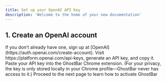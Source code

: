 ```yaml
---
title: Set up your OpenAI API Key
description: 'Welcome to the home of your new documentation'
---
```


## 1. Create an OpenAI account

<Steps>
  <Step title="Create an OpenAI platform account">
    If you don’t already have one, sign up at [OpenAI](https://auth.openai.com/create-account).
  </Step>
  <Step title="Get your OpenAI API key">
    Visit https://platform.openai.com/api-keys, generate an API key, and copy it.
  </Step>
  <Step title="Open GhostBar from the context menu">
    Paste your API key into the GhostBar Chrome extension. (For your privacy, the key is only stored
    locally in your Chrome profile—GhostBar never has access to it.)
  </Step>
  <Step title="You're done 🎉">Proceed to the next page to learn how to activate GhostBar</Step>
</Steps>

